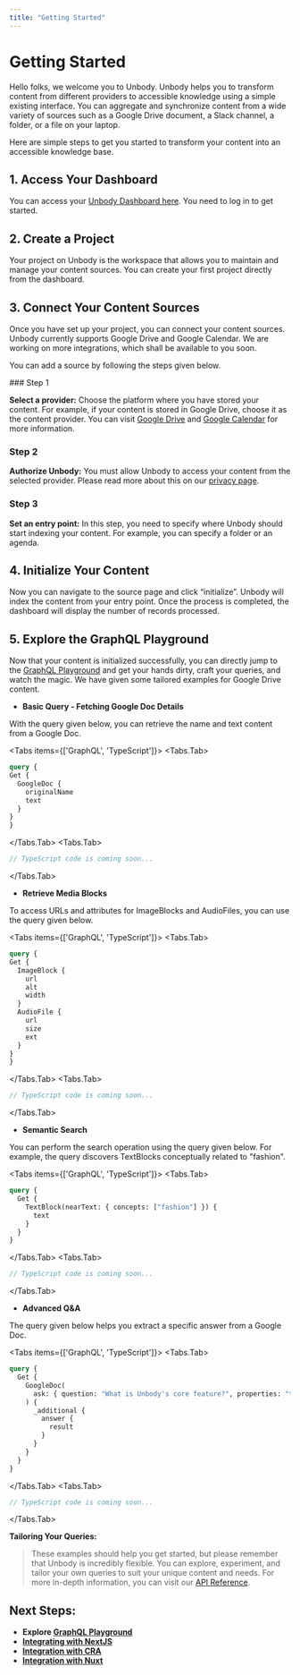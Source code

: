 ```yaml
---
title: "Getting Started"
---
```



# Getting Started

Hello folks, we welcome you to Unbody. Unbody helps you to transform content from different providers to accessible knowledge using a simple existing interface. You can aggregate and synchronize content from a wide variety of sources such as a Google Drive document, a Slack channel, a folder, or a file on your laptop.

Here are simple steps to get you started to transform your content into an accessible knowledge base.

## 1. Access Your Dashboard

You can access your [Unbody Dashboard here](https://app.unbody.io/). You need to log in to get started.

## 2. Create a Project

Your project on Unbody is the workspace that allows you to maintain and manage your content sources. You can create your first project directly from the dashboard.

## 3. Connect Your Content Sources

Once you have set up your project, you can connect your content sources. Unbody currently supports Google Drive and Google Calendar. We are working on more integrations, which shall be available to you soon.

You can add a source by following the steps given below.

<Steps>
### Step 1
 
**Select a provider:** Choose the platform where you have stored your content. For example, if your content is stored in Google Drive, choose it as the content provider. You can visit [Google Drive](/docs/google-drive) and [Google Calendar](/docs/google-calendar) for more information.
 
### Step 2
 
 **Authorize Unbody:** You must allow Unbody to access your content from the selected provider. Please read more about this on our [privacy page](https://unbody.io/privacy).

### Step 3

**Set an entry point:** In this step, you need to specify where Unbody should start indexing your content. For example, you can specify a folder or an agenda.

</Steps>

## 4. Initialize Your Content

Now you can navigate to the source page and click “initialize”. Unbody will index the content from your entry point. Once the process is completed, the dashboard will display the number of records processed.

## 5. Explore the GraphQL Playground

Now that your content is initialized successfully, you can directly jump to the [GraphQL Playground](https://www.apollographql.com/docs/apollo-server/v2/testing/graphql-playground/) and get your hands dirty, craft your queries, and watch the magic. We have given some tailored examples for Google Drive content.

- **Basic Query - Fetching Google Doc Details**

With the query given below, you can retrieve the name and text content from a Google Doc.

<Tabs items={['GraphQL', 'TypeScript']}>
  <Tabs.Tab>
  ```graphql
query {
  Get {
    GoogleDoc {
      originalName
      text
    }
  }
}
```
  </Tabs.Tab>
  <Tabs.Tab>
```typescript
// TypeScript code is coming soon...
```
</Tabs.Tab>
</Tabs>

- **Retrieve Media Blocks**

To access URLs and attributes for ImageBlocks and AudioFiles, you can use the query given below.

<Tabs items={['GraphQL', 'TypeScript']}>
  <Tabs.Tab>
  ```graphql
query {
  Get {
    ImageBlock {
      url
      alt
      width
    }
    AudioFile {
      url
      size
      ext
    }
  }
}
```
  </Tabs.Tab>
  <Tabs.Tab>
```typescript
// TypeScript code is coming soon...
```
</Tabs.Tab>
</Tabs>

- **Semantic Search**

You can perform the search operation using the query given below. For example, the query discovers TextBlocks conceptually related to "fashion".

<Tabs items={['GraphQL', 'TypeScript']}>
  <Tabs.Tab>
```graphql
query {
  Get {
    TextBlock(nearText: { concepts: ["fashion"] }) {
      text
    }
  }
}
```
  </Tabs.Tab>
  <Tabs.Tab>
```typescript
// TypeScript code is coming soon...
```
</Tabs.Tab>
</Tabs>

- **Advanced Q&A**

The query given below helps you extract a specific answer from a Google Doc.

<Tabs items={['GraphQL', 'TypeScript']}>
  <Tabs.Tab>
```graphql
query {
  Get {
    GoogleDoc(
      ask: { question: "What is Unbody's core feature?", properties: "text" }
    ) {
      _additional {
        answer {
          result
        }
      }
    }
  }
}
```
  </Tabs.Tab>
  <Tabs.Tab>
```typescript
// TypeScript code is coming soon...
```
</Tabs.Tab>
</Tabs>

**Tailoring Your Queries:**

> These examples should help you get started, but please remember that Unbody is incredibly flexible. You can explore, experiment, and tailor your own queries to suit your unique content and needs. For more in-depth information, you can visit our [API Reference](API%20reference%202461e452ed954382a8d1a39e3e6fb00b.md).

## **Next Steps:**

- **Explore [GraphQL Playground](https://studio.apollographql.com/sandbox/explorer/)**
- **[Integrating with NextJS](/docs/boilerplates/nextjs)**
- **[Integration with CRA](/docs/boilerplates/cra)**
- **[Integration with Nuxt](<(/docs/boilerplates/nuxt)>)**
